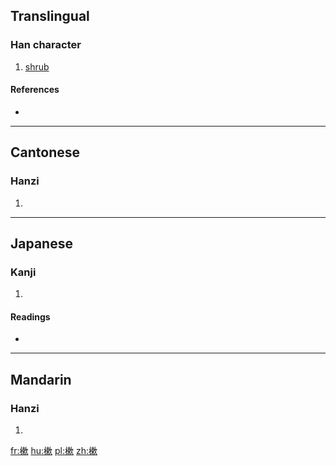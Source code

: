 ==Translingual==

===Han character===
{{Han char|rn=75|rad=木|as=11|sn=15|four=4798<sub>2</sub>|canj=木木中人 (DDLO)}}

# [[shrub]]

====References====
* {{Han ref|kx=0550.050|dkj=15435|dj=0938.010|hdz=21276.020|uh=6A15|ud=27157|bh=E5CF|bd=58831}}

----

==Cantonese==

===Hanzi===
{{yue-hanzi|jyut=|y=sok3}}

# {{defn|lang=yue|sort=木11}}

----

==Japanese==

===Kanji===
{{ja-kanji|grade=|rs=木11}}

# {{defn|lang=ja|sort=木11}}

====Readings====
* {{ja-readings|on=[[そく]] (soku)|kun=[[しば]] (shiba)}}

----

==Mandarin==

===Hanzi===
{{cmn-hanzi|pin=[[chēng]] ([[cheng1]]), [[sù]] ([[su4]])|wg=ch'eng<sup>1</sup>, su<sup>4</sup>}}

# {{defn|lang=cmn|sort=木11}}

[[fr:樕]]
[[hu:樕]]
[[pl:樕]]
[[zh:樕]]